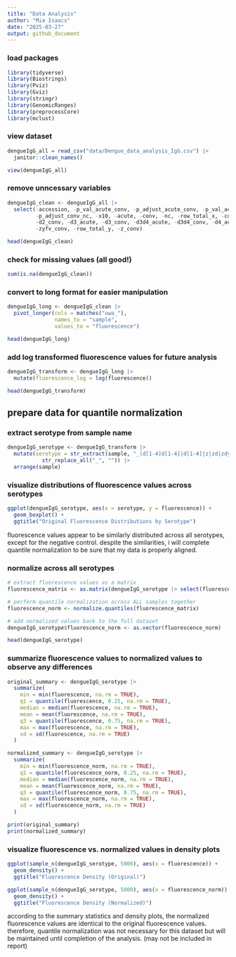 ```yaml
---
title: "Data Analysis"
author: "Mia Isaacs"
date: "2025-03-27"
output: github_document
---
```


### load packages

```r
library(tidyverse)
library(Biostrings)
library(Pviz)
library(Gviz)
library(stringr)
library(GenomicRanges)
library(preprocessCore) 
library(mclust) 
```

### view dataset

```r
dengueIgG_all = read_csv("data/Dengue_data_analysis_IgG.csv") |> 
  janitor::clean_names()

view(dengueIgG_all)
```

### remove unncessary variables
```r
dengueIgG_clean <- dengueIgG_all |> 
  select(-accession, -p_val_acute_conv, -p_adjust_acute_conv, -p_val_acute_nc, -p_adjust_acute_nc, -p_val_conv_nc,
         -p_adjust_conv_nc, -x10, -acute, -conv, -nc, -row_total_x, -control, -d1_acute, -d1_conv, -d2_acute,
         -d2_conv, -d3_acute, -d3_conv, -d3d4_acute, -d3d4_conv, -d4_acute, -d4_conv,z_conv, -zd_conv, -zdyfv_conv,
         -zyfv_conv, -row_total_y, -z_conv)

head(dengueIgG_clean)
```

### check for missing values (all good!)
```r
sum(is.na(dengueIgG_clean))
```

### convert to long format for easier manipulation
```r
dengueIgG_long <- dengueIgG_clean |> 
  pivot_longer(cols = matches("uwa_"),
               names_to = "sample",
               values_to = "fluorescence")

head(dengueIgG_long)
```

### add log transformed fluorescence values for future analysis
```r
dengueIgG_transform <- dengueIgG_long |> 
  mutate(fluorescence_log = log(fluorescence))

head(dengueIgG_transform)
```

## prepare data for quantile normalization

### extract serotype from sample name
```r
dengueIgG_serotype <- dengueIgG_transform |> 
  mutate(serotype = str_extract(sample, "_(d[1-4]d[1-4]|d[1-4]|z|zd|zdyfv|zyfv|nc)_") |>  
           str_replace_all("_", "")) |> 
  arrange(sample)
```

### visualize distributions of fluorescence values across serotypes
```r
ggplot(dengueIgG_serotype, aes(x = serotype, y = fluorescence)) +
  geom_boxplot() +
  ggtitle("Original Fluorescence Distributions by Serotype")
```

fluorescence values appear to be similarly distributed across all serotypes, except for the negative control. despite the similarities, i will complete quantile normalization to be sure that my data is properly aligned.

### normalize across all serotypes
```r
# extract fluorescence values as a matrix
fluorescence_matrix <- as.matrix(dengueIgG_serotype |> select(fluorescence))

# perform quantile normalization across ALL samples together
fluorescence_norm <- normalize.quantiles(fluorescence_matrix)

# add normalized values back to the full dataset
dengueIgG_serotype$fluorescence_norm <- as.vector(fluorescence_norm)

head(dengueIgG_serotype)
```

### summarize fluorescence values to normalized values to observe any differences
```r
original_summary <- dengueIgG_serotype |> 
  summarize(
    min = min(fluorescence, na.rm = TRUE),
    q1 = quantile(fluorescence, 0.25, na.rm = TRUE),
    median = median(fluorescence, na.rm = TRUE),
    mean = mean(fluorescence, na.rm = TRUE),
    q3 = quantile(fluorescence, 0.75, na.rm = TRUE),
    max = max(fluorescence, na.rm = TRUE),
    sd = sd(fluorescence, na.rm = TRUE)
  )

normalized_summary <- dengueIgG_serotype |> 
  summarize(
    min = min(fluorescence_norm, na.rm = TRUE),
    q1 = quantile(fluorescence_norm, 0.25, na.rm = TRUE),
    median = median(fluorescence_norm, na.rm = TRUE),
    mean = mean(fluorescence_norm, na.rm = TRUE),
    q3 = quantile(fluorescence_norm, 0.75, na.rm = TRUE),
    max = max(fluorescence_norm, na.rm = TRUE),
    sd = sd(fluorescence_norm, na.rm = TRUE)
  )

print(original_summary)
print(normalized_summary)
```

### visualize fluorescence vs. normalized values in density plots
```r
ggplot(sample_n(dengueIgG_serotype, 5000), aes(x = fluorescence)) +
  geom_density() +
  ggtitle("Fluorescence Density (Original)")

ggplot(sample_n(dengueIgG_serotype, 5000), aes(x = fluorescence_norm)) +
  geom_density() +
  ggtitle("Fluorescence Density (Normalized)")
```

according to the summary statistics and density plots, the normalized fluorescence values are identical to the original fluorescence values. therefore, quantile normalization was not necessary for this dataset but will be maintained until completion of the analysis. (may not be included in report)
